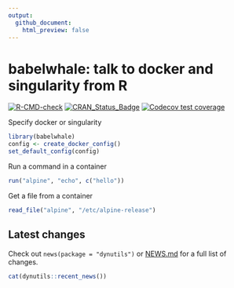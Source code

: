 ```yaml
---
output:
  github_document:
    html_preview: false
---
```


# babelwhale: talk to docker and singularity from R


<!-- badges: start -->
[![R-CMD-check](https://github.com/dynverse/babelwhale/workflows/R-CMD-check/badge.svg)](https://github.com/dynverse/babelwhale/actions)
[![CRAN_Status_Badge](https://www.r-pkg.org/badges/version/babelwhale)](https://cran.r-project.org/package=babelwhale)
[![Codecov test coverage](https://codecov.io/gh/dynverse/babelwhale/branch/master/graph/badge.svg)](https://codecov.io/gh/dynverse/babelwhale?branch=master)
<!-- badges: end -->

Specify docker or singularity

```r
library(babelwhale)
config <- create_docker_config()
set_default_config(config)
```

Run a command in a container

```r
run("alpine", "echo", c("hello"))
```

Get a file from a container
```r
read_file("alpine", "/etc/alpine-release")
```

## Latest changes

Check out `news(package = "dynutils")` or [NEWS.md](NEWS.md) for a full list of changes.

<!-- This section gets automatically generated from NEWS.md -->

```r
cat(dynutils::recent_news())
```
